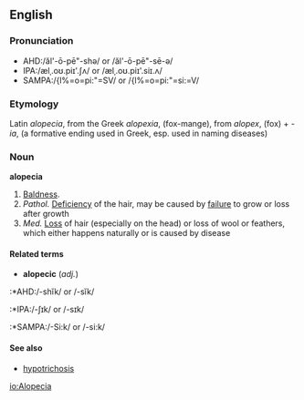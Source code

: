 ==English==
===Pronunciation===
*AHD:/ăl'-ō-pē"-shə/ or /ăl'-ō-pē"-sē-ə/
*IPA:/ælˌ.oʊ.piɪ'.ʃʌ/ or /ælˌ.oʊ.piɪ'.siɪ.ʌ/
*SAMPA:/{l%=o=pi:"=SV/ or /{l%=o=pi:"=si:=V/

===Etymology===
Latin ''alopecia'', from the Greek ''alopexia'', (fox-mange), from ''alopex'', (fox) + ''-ia'', (a formative ending used in Greek, esp. used in naming diseases)

===Noun===
'''alopecia'''
{{wikipedia}}
#[[Bald]]ness.
#''Pathol.'' [[Deficiency]] of the hair, may be caused by [[failure]] to grow or loss after growth
#''Med.'' [[Loss]] of hair (especially on the head) or loss of wool or feathers, which either happens naturally or is caused by disease

====Related terms====
*'''alopecic''' (''adj.'')
:*AHD:/-shĭk/ or /-sĭk/
:*IPA:/-ʃɪk/ or /-sɪk/
:*SAMPA:/-Si:k/ or /-si:k/

====See also====
*[[hypotrichosis]]

[[io:Alopecia]]